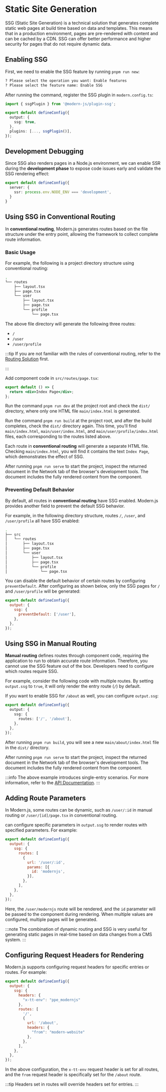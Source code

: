 ---
---

# Static Site Generation

SSG (Static Site Generation) is a technical solution that generates complete static web pages at build time based on data and templates. This means that in a production environment, pages are pre-rendered with content and can be cached by a CDN. SSG can offer better performance and higher security for pages that do not require dynamic data.

## Enabling SSG

First, we need to enable the SSG feature by running `pnpm run new`:

```bash
? Please select the operation you want: Enable features
? Please select the feature name: Enable SSG
```

After running the command, register the SSG plugin in `modern.config.ts`:

```ts title="modern.config.ts"
import { ssgPlugin } from '@modern-js/plugin-ssg';

export default defineConfig({
  output: {
    ssg: true,
  },
  plugins: [..., ssgPlugin()],
});
```

## Development Debugging

Since SSG also renders pages in a Node.js environment, we can enable SSR during the **development phase** to expose code issues early and validate the SSG rendering effect:

```ts title="modern.config.ts"
export default defineConfig({
  server: {
    ssr: process.env.NODE_ENV === 'development',
  }
}
```

## Using SSG in Conventional Routing

In **conventional routing**, Modern.js generates routes based on the file structure under the entry point, allowing the framework to collect complete route information.

### Basic Usage

For example, the following is a project directory structure using conventional routing:

```bash
.
└── routes
    ├── layout.tsx
    ├── page.tsx
    └── user
        ├── layout.tsx
        ├── page.tsx
        └── profile
            └── page.tsx
```

The above file directory will generate the following three routes:

- `/`
- `/user`
- `/user/profile`

:::tip
If you are not familiar with the rules of conventional routing, refer to the [Routing Solution](/guides/basic-features/routes) first.

:::

Add component code in `src/routes/page.tsx`:

```jsx title="src/routes/page.tsx"
export default () => {
  return <div>Index Page</div>;
};
```

Run the command `pnpm run dev` at the project root and check the `dist/` directory, where only one HTML file `main/index.html` is generated.

Run the command `pnpm run build` at the project root, and after the build completes, check the `dist/` directory again. This time, you'll find `main/index.html`, `main/user/index.html`, and `main/user/profile/index.html` files, each corresponding to the routes listed above.

Each route in **conventional routing** will generate a separate HTML file. Checking `main/index.html`, you will find it contains the text `Index Page`, which demonstrates the effect of SSG.

After running `pnpm run serve` to start the project, inspect the returned document in the Network tab of the browser's development tools. The document includes the fully rendered content from the component.

### Preventing Default Behavior

By default, all routes in **conventional routing** have SSG enabled. Modern.js provides another field to prevent the default SSG behavior.

For example, in the following directory structure, routes `/`, `/user`, and `/user/profile` all have SSG enabled:

```bash
.
├── src
│   └── routes
│       ├── layout.tsx
│       ├── page.tsx
│       └── user
│           ├── layout.tsx
│           ├── page.tsx
│           └── profile
│               └── page.tsx
```

You can disable the default behavior of certain routes by configuring `preventDefault`. After configuring as shown below, only the SSG pages for `/` and `/user/profile` will be generated:

```js
export default defineConfig({
  output: {
    ssg: {
      preventDefault: ['/user'],
    },
  },
});
```

## Using SSG in Manual Routing

**Manual routing** defines routes through component code, requiring the application to run to obtain accurate route information. Therefore, you cannot use the SSG feature out of the box. Developers need to configure which routes require SSG.

For example, consider the following code with multiple routes. By setting `output.ssg` to `true`, it will only render the entry route (`/`) by default.


<SelfRouteExample />

If you want to enable SSG for `/about` as well, you can configure `output.ssg`:

```ts title="modern.config.ts"
export default defineConfig({
  output: {
    ssg: {
      routes: ['/', '/about'],
    },
  },
});
```

After running `pnpm run build`, you will see a new `main/about/index.html` file in the `dist/` directory.

After running `pnpm run serve` to start the project, inspect the returned document in the Network tab of the browser's development tools. The document includes the fully rendered content from the component.

:::info
The above example introduces single-entry scenarios. For more information, refer to the [API Documentation](/configure/app/output/ssg).
:::

## Adding Route Parameters

In Modern.js, some routes can be dynamic, such as `/user/:id` in manual routing or `/user/[id]/page.tsx` in conventional routing.

 can configure specific parameters in `output.ssg` to render routes with specified parameters. For example:

```js
export default defineConfig({
  output: {
    ssg: {
      routes: [
        {
          url: '/user/:id',
          params: [{
            id: 'modernjs',
          }],
        },
      ],
    },
  },
});
```

Here, the `/user/modernjs` route will be rendered, and the `id` parameter will be passed to the component during rendering. When multiple values are configured, multiple pages will be generated.

:::note
The combination of dynamic routing and SSG is very useful for generating static pages in real-time based on data changes from a CMS system.
:::

## Configuring Request Headers for Rendering

Modern.js supports configuring request headers for specific entries or routes. For example:

```js
export default defineConfig({
  output: {
    ssg: {
      headers: {
        "x-tt-env": "ppe_modernjs"
      },
      routes: [
        '/',
        {
          url: '/about',
          headers: {
            "from": "modern-website"
          },
        },
      ],
    },
  },
});
```

In the above configuration, the `x-tt-env` request header is set for all routes, and the `from` request header is specifically set for the `/about` route.

:::tip
Headers set in routes will override headers set for entries.
:::